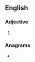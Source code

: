 ==English==

===Adjective===
{{head|en|superlative adjective}}

# {{en-superlative of|thirsty}}

===Anagrams===
* {{anagrams|en|a=ehiirssttt|tritheists}}